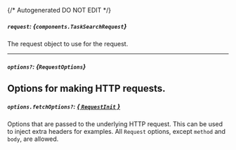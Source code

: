 {/* Autogenerated DO NOT EDIT  */}

##### `request`: *{`components.TaskSearchRequest`}*
The request object to use for the request.

<Collapsible openLabel={Labels.showProperties} closeLabel={Labels.hideProperties}>
  <TaskSearchRequest />
</Collapsible>

---
##### `options?`: *{`RequestOptions`}*
Options for making HTTP requests.
---
##### `options.fetchOptions?`: [*{ `RequestInit` }*](https://developer.mozilla.org/en-US/docs/Web/API/Request/Request#options)
Options that are passed to the underlying HTTP request. This can be used to inject extra headers for examples. All `Request` options, except `method` and `body`, are allowed.

